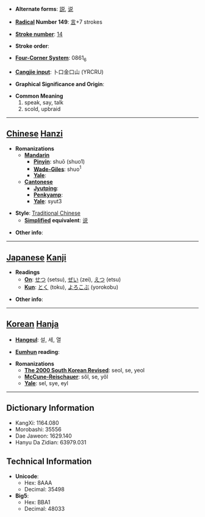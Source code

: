 * '''Alternate forms''': [[説]], [[说]]

* '''[[Wiktionary:Chinese radical index| Radical]] Number 149''': [[Wiktionary:Chinese radical index 言|言]]+7 strokes

* '''[[Wiktionary:Chinese total strokes index|Stroke number]]''': [[Wiktionary:Chinese total strokes index 14|14]]

* '''Stroke order''': 

* '''[[Wiktionary:Chinese four corner index|Four-Corner System]]''': 0861<sub>6</sub>

* '''[[Wiktionary:Chinese Cangjie index|Cangjie input]]''': 卜口金口山 (YRCRU)

* '''Graphical Significance and Origin''': 

* '''Common Meaning'''
*#speak, say, talk
*# scold, upbraid


----

== [[Chinese]] [[Hanzi]] ==

* '''Romanizations'''
** '''[[Mandarin]]'''
*** '''[[Pinyin]]''': shuō (shuo1)
*** '''[[Wade-Giles]]''': shuo<sup>1</sup>
*** '''[[Yale]]''': 
** '''[[Cantonese]]'''
*** '''[[Jyutping]]''':
*** '''[[Penkyamp]]''': 
*** '''[[Yale]]''': syut3

* '''Style''': [[Traditional Chinese]] 
** '''[[Simplified Chinese|Simplified]] equivalent''': [[说]]

* '''Other info''': 

----

== [[Japanese]] [[Kanji]] ==

* '''Readings'''
** '''[[On]]''': [[せつ]] (setsu), [[ぜい]] (zei), [[えつ]] (etsu)
** '''[[Kun]]''': [[とく]] (toku), [[よろこぶ]] (yorokobu)

* '''Other info''':  

----

== [[Korean]] [[Hanja]] ==

* '''[[Hangeul]]''': 설, 세, 열

* '''[[Eumhun]] reading''': 

* '''Romanizations'''
** '''[[The 2000 South Korean Revised Romanization|The 2000 South Korean Revised]]''': seol, se, yeol
** '''[[McCune-Reischauer]]''': sŏl, se, yŏl
** '''[[Yale]]''': sel, sye, eyl

----

== Dictionary Information ==

* KangXi: 1164.080
* Morobashi: 35556
* Dae Jaweon: 1629.140
* Hanyu Da Zidian: 63979.031

== Technical Information ==

* '''Unicode''':
** Hex: 8AAA
** Decimal: 35498
* '''Big5''':
** Hex: BBA1
** Decimal: 48033